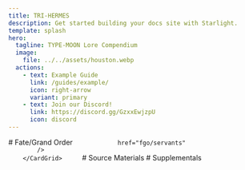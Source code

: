 ```yaml
---
title: TRI-HERMES
description: Get started building your docs site with Starlight.
template: splash
hero:
  tagline: TYPE-MOON Lore Compendium
  image:
    file: ../../assets/houston.webp
  actions:
    - text: Example Guide
      link: /guides/example/
      icon: right-arrow
      variant: primary
    - text: Join our Discord!
      link: https://discord.gg/GzxxEwjzpU
      icon: discord 
---
```



<CardGrid stagger>
<Card>
	# Fate/Grand Order
		<CardGrid>
			<LinkCard
				title="Main Story"
				href="fgo/main-story"
			/>
			<LinkCard
				title="Events"
				href="fgo/events"
			/>
			<LinkCard
				title="Servants"

				href="fgo/servants"
			/>
		</CardGrid>		
</Card>
<Card>
	# Source Materials
		<CardGrid>
			<LinkCard
				title="Light Novels"
				href="source/light-novels"
			/>
			<LinkCard
				title="Visual Novels"
				href="source/visual-novels"
			/>
			<LinkCard
				title="Drama CDs"
				href="source/drama-cd"
			/>
			<LinkCard
				title="Games"
				href="source/games"
			/>
			<LinkCard
				title="Anime & Manga"
				href="source/anime-manga"
			/>
		</CardGrid>
</Card>
<Card>
# Supplementals
	<CardGrid>
		<LinkCard
			title="Materials"
			href="meta/materials"
		/>
		<LinkCard
			title="Interviews"
			href="meta/interviews"
		/>
		<LinkCard
			title="Bamboo Diary"
			href="meta/bamboo-diary"
		/>
		<LinkCard
			title="Community Content"
			href="meta/community"
		/>
	</CardGrid>	
</Card>
</CardGrid>